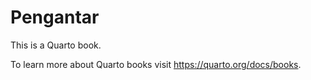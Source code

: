 # Pengantar {.unnumbered}

This is a Quarto book.

To learn more about Quarto books visit <https://quarto.org/docs/books>.
